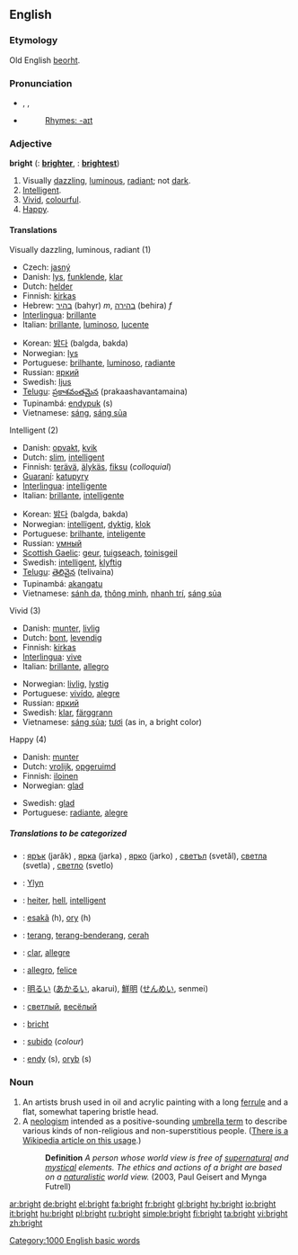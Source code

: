 ==English==

{{rank|occasion|enemy|perfect|730|bright|scarcely|Paris|expression}}

===Etymology===
Old English [[beorht]].

===Pronunciation===
*{{AHD|brīt}}, {{IPA|/braɪt/}}, {{SAMPA|/braIt/}}
*{{audio|en-us-bright.ogg|Audio (US)}}
*:[[Rhymes:English:-aɪt|Rhymes: -aɪt]]

===Adjective===
'''bright'''  ({{compar}}: '''[[brighter]]''', {{superl}}: '''[[brightest]]''')

# Visually [[dazzling]], [[luminous]], [[radiant]]; not [[dark]].
# [[Intelligent]].
# [[Vivid]], [[colourful]].
# [[Happy]].

====Translations====
;Visually dazzling, luminous, radiant (1)
{{top}}
*Czech: [[jasný]]
*Danish: [[lys]], [[funklende]], [[klar]]
*Dutch: [[helder]]
*Finnish: [[kirkas]]
*Hebrew: [[בהיר]] (bahyr) ''m'', [[בהירה]] (behira) ''f''
*[[Interlingua]]: [[brillante]]
*Italian: [[brillante]], [[luminoso]], [[lucente]]
{{mid}}
*Korean: [[밝다]] (balgda, bakda)
*Norwegian: [[lys]]
*Portuguese: [[brilhante]], [[luminoso]], [[radiante]]
*Russian: [[яркий]]
*Swedish: [[ljus]]
*[[Telugu]]: [[ప్రకాశవంతమైన]] (prakaashavantamaina)
*Tupinambá: [[endypuk]] (s)
*Vietnamese: [[sáng]], [[sáng sủa]]
{{bottom}}

;Intelligent (2)
{{top}}
*Danish: [[opvakt]], [[kvik]]
*Dutch: [[slim]], [[intelligent]]
*Finnish: [[terävä]], [[älykäs]], [[fiksu]] (''colloquial'')
*[[Guaraní]]: [[katupyry]]
*[[Interlingua]]: [[intelligente]]
*Italian: [[brillante]], [[intelligente]]
{{mid}}
*Korean: [[밝다]] (balgda, bakda)
*Norwegian: [[intelligent]], [[dyktig]], [[klok]]
*Portuguese: [[brilhante]], [[inteligente]]
*Russian: [[умный]]
*[[Scottish Gaelic]]: [[geur]], [[tuigseach]], [[toinisgeil]]
*Swedish: [[intelligent]], [[klyftig]]
*[[Telugu]]: [[తెలివైన]] (telivaina)
*Tupinambá: [[akangatu]]
*Vietnamese: [[sánh dạ]], [[thông minh]], [[nhanh trí]], [[sáng sủa]]
{{bottom}}

;Vivid (3)
{{top}}
*Danish: [[munter]], [[livlig]]
*Dutch: [[bont]], [[levendig]]
*Finnish: [[kirkas]]
*[[Interlingua]]: [[vive]]
*Italian: [[brillante]], [[allegro]]
{{mid}}
*Norwegian: [[livlig]], [[lystig]]
*Portuguese: [[vivído]], [[alegre]]
*Russian: [[яркий]]
*Swedish: [[klar]], [[färggrann]]
*Vietnamese: [[sáng sủa]]; [[tươi]] (as in, a bright color)
{{bottom}}

;Happy (4)
{{top}}
*Danish: [[munter]]
*Dutch: [[vrolijk]], [[opgeruimd]]
*Finnish: [[iloinen]]
*Norwegian: [[glad]]
{{mid}}
*Swedish: [[glad]]
*Portuguese: [[radiante]], [[alegre]]
{{bottom}}

=====Translations to be categorized=====
{{checktrans}}
{{top}}
*{{ttbc|Bulgarian}}: [[ярък]] (jarǎk) {{m}}, [[ярка]] (jarka) {{f}}, [[ярко]] (jarko) {{n}}, [[светъл]] (svetǎl), [[светла]] (svetla) {{f}}, [[светло]] (svetlo) {{n}}
*{{ttbc|Cornish}}: [[Ylyn]]
*{{ttbc|German}}: [[heiter]], [[hell]], [[intelligent]]
*{{ttbc|Guaraní}}: [[esakã]] (h), [[ory]] (h)
*{{ttbc|Indonesian}}: [[terang]], [[terang-benderang]], [[cerah]]
*{{ttbc|Interlingua}}: [[clar]], [[allegre]]
*{{ttbc|Italian}}: [[allegro]], [[felice]]
{{mid}}
*{{ttbc|Japanese}}: [[明るい]] ([[あかるい]], akarui), [[鮮明]] ([[せんめい]], senmei)
*{{ttbc|Russian}}: [[светлый]], [[весёлый]]
*{{ttbc|Scots}}: [[bricht]]
*{{ttbc|Spanish}}: [[subido]] (''colour'')
*{{ttbc|Tupinambá}}: [[endy]] (s), [[oryb]] (s)
{{bottom}}

===Noun===
{{en-noun}}

# An artists brush used in oil and acrylic painting with a long [[ferrule]] and a flat, somewhat tapering bristle head.
# A [[neologism]] intended as a positive-sounding [[umbrella term]] to describe various kinds of non-religious and non-superstitious people. ([[w:Brights movement|There is a Wikipedia article on this usage]].)
#: '''Definition''' ''A person whose world view is free of [[supernatural]] and [[mystical]] elements. The ethics and actions of a bright are based on a [[naturalistic]] world view.'' (2003, Paul Geisert and Mynga Futrell)

[[Category:1000 English basic words]]

[[ar:bright]]
[[de:bright]]
[[el:bright]]
[[fa:bright]]
[[fr:bright]]
[[gl:bright]]
[[hy:bright]]
[[io:bright]]
[[it:bright]]
[[hu:bright]]
[[pl:bright]]
[[ru:bright]]
[[simple:bright]]
[[fi:bright]]
[[ta:bright]]
[[vi:bright]]
[[zh:bright]]